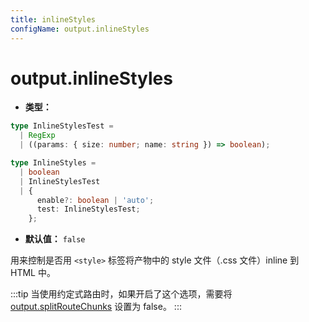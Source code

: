 ```yaml
---
title: inlineStyles
configName: output.inlineStyles
---
```


# output.inlineStyles

- **类型：**

```ts
type InlineStylesTest =
  | RegExp
  | ((params: { size: number; name: string }) => boolean);

type InlineStyles =
  | boolean
  | InlineStylesTest
  | {
      enable?: boolean | 'auto';
      test: InlineStylesTest;
    };
```

- **默认值：** `false`

用来控制是否用 `<style>` 标签将产物中的 style 文件（.css 文件）inline 到 HTML 中。

:::tip
当使用约定式路由时，如果开启了这个选项，需要将 [output.splitRouteChunks](/configure/app/output/split-route-chunks) 设置为 false。
:::


<RsbuildConfig />
